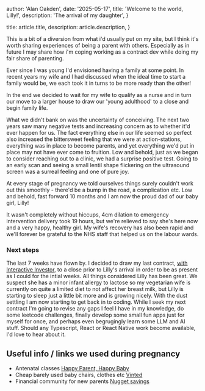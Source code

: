 
  author: 'Alan Oakden',
  date: '2025-05-17',
  title: 'Welcome to the world, Lilly!',
  description:
    'The arrival of my daughter',
}

  title: article.title,
  description: article.description,
}


This is a bit of a diversion from what i'd usually put on my site, but I think it's worth sharing experiences of being a parent with others. Especially as in future I may share how i'm coping working as a contract 
dev while doing my fair share of parenting.

Ever since I was young I'd envisioned having a family at some point. In recent years my wife and I had discussed when the ideal time to start a family would be, we each took it in turns to be more ready than the other!

In the end we decided to wait for my wife to qualify as a nurse and in turn our move to a larger house to draw our 'young adulthood' to a close and begin family life.

What we didn't bank on was the uncertainty of conceiving. The next two years saw many negative tests and increasing concern as to whether it'd ever happen for us. The fact everything else in our life seemed so perfect
also increased the bittersweet feeling that we were at action-stations, everything was in place to become parents, and yet everything we'd put in place may not have ever come to fruition. Low and behold, just as we began to consider reaching out
to a clinic, we had a surprise positive test. Going to an early scan and seeing a small lentil shape flickering on the ultrasound screen was a surreal feeling and one of pure joy. 

At every stage of pregnancy we told ourselves things surely couldn't work out this smoothly - there'd be a bump in the road, a complication etc. Low and behold, fast forward 10 months and I am now the proud dad of our
baby girl, Lilly!

It wasn't completely without hiccups, 4cm dilation to emergency intervention delivery took 19 hours, but we're relieved to say she's here now and a very happy, healthy girl. My wife's recovery has also been rapid and we'll 
forever be grateful to the NHS staff that helped us on the labour wards.

### Next steps
The last 7 weeks have flown by. I decided to draw my last contract, [with Interactive Investor](/projects), to a close prior to Lilly's arrival in order to be as present as I could for the intial weeks. All things considered Lilly has been great.
We suspect she has a minor infant allergy to lactose so my vegetarian wife is currently on quite a limited diet to not affect her breast milk, but Lilly is starting to sleep just a little bit more and is growing nicely.
With the dust settling I am now starting to get back in to coding. While I seek my next contract I'm going to revise any gaps I feel I have in my knowledge, do some leetcode challenges, finally develop some small fun apps just for myself for once, 
and perhaps even begrugingly learn some LLM and AI stuff. Should any Typescript, React or React Native work become available, I'd love to hear about it.


## Useful info / links we used during pregnancy

- Antenatal classes [Happy Parent, Happy Baby ](https://happyparentshappybaby.com/)
- Cheap barely used baby chairs, clothes etc [Vinted](https://www.vinted.co.uk/)
- Financial community for new parents [Nugget savings](https://www.nuggetsavings.com/)